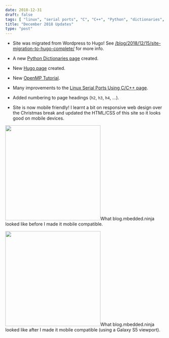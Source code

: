 ```yaml
---
date: 2018-12-31
draft: false
tags: [ "linux", "serial ports", "C", "C++", "Python", "dictionaries", "Hugo", "static site generation", "OpenMP" ]
title: "December 2018 Updates"
type: "post"
---
```


* Site was migrated from Wordpress to Hugo! See [/blog/2018/12/15/site-migration-to-hugo-complete/](/updates/2018/12/15/site-migration-to-hugo-complete/) for more info.

* A new [Python Dictionaries page](/programming/languages/python/python-dictionaries/) created.

* New [Hugo page](/programming/website-design/static-website-generators/hugo/) created.

* New [OpenMP Tutorial](/programming/languages/c-plus-plus/openmp-tutorial/).

* Many improvements to the [Linux Serial Ports Using C/C++ page](/programming/operating-systems/linux/linux-serial-ports-using-c-cpp/).

* Added numbering to page headings (`h2`, `h3`, `h4`, ...).

* Site is now mobile friendly! I learnt a bit on responsive web design over the Christmas break and updated the HTML/CSS of this site so it looks good on mobile devices.

    <div style={{ display: 'flex' }}>


<Image src={blog_mbedded_ninja_mobile_before} width="300px">What blog.mbedded.ninja looked like before I made it mobile compatible.</Image>


<Image src={blog_mbedded_ninja_mobile_after} width="300px">What blog.mbedded.ninja looked like after I made it mobile compatible (using a Galaxy S5 viewport).</Image>
    </div>